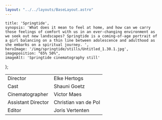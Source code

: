 ```yaml
---
layout: "../../layouts/BaseLayout.astro"
---
```

    title: 'Springtide',
    synopsis: 'What does it mean to feel at home, and how can we carry those feelings of comfort with us in an ever-changing environment as we seek out new landscapes? Springtide is a coming-of-age portrait of a girl balancing on a thin line between adolescence and adulthood as she embarks on a spiritual journey. ',
    heroImage: '/img/springtide/stills/Untitled_1.30.1.jpg',
    imageposition: "65% 50%",
    imageAlt: 'Springtide cinematography still'
};

<ProjectHero title={meta.title} synopsis={meta.synopsis} heroImage={meta.heroImage} alt={meta.imageAlt} imageposition={meta.imageposition} />

<section class="hero">
    <div class="hero-content" data-te-lightbox-init>  
        <ContentPicture image="/img/springtide/stills/20190317_Springtide_1.26.2.jpg" alt={meta.imageAlt} />
    </div>
</section>

<section class="hero" >
    <div class="hero-content ">           
        <table class="table-auto border-separate border-spacing-x-3 text-base-200">
            <tbody>
                <tr>
                    <td class="text-right font-bold">Director</td>
                    <td class="text-left font-light">Elke Hertogs</td>
                </tr>
                <tr>
                    <td class="text-right font-bold">Cast</td>
                    <td class="text-left font-light">Shauni Goetz</td>
                </tr>
                <tr>
                    <td class="text-right font-bold">Cinematographer</td>
                    <td class="text-left font-light">Victor Maes</td>
                </tr>
                <tr>
                    <td class="text-right font-bold">Assistant Director</td>
                    <td class="text-left font-light">Christian van de Pol</td>
                </tr>
                <tr>
                    <td class="text-right font-bold ">Editor</td>
                    <td class="text-left font-light">Joris Vertenten</td>
                </tr>
            </tbody>
        </table>
    </div>  
</section>

<section class="hero">
    <div class="hero-content grid grid-cols-1 md:grid-cols-2 gap-3" data-te-lightbox-init>    
        <ContentPicture image="/img/springtide/stills/20190317_Springtide_1.27.1.jpg" alt={meta.imageAlt} />
        <ContentPicture image="/img/springtide/stills/20190317_Springtide_1.69.1.jpg" alt={meta.imageAlt} />
        <ContentPicture image="/img/springtide/stills/20190317_Springtide_1.70.1.jpg" alt={meta.imageAlt} />
        <ContentPicture image="/img/springtide/stills/20190317_Springtide_1.59.1.jpg" alt={meta.imageAlt} />
        <ContentPicture image="/img/springtide/stills/20190317_Springtide_1.75.1.jpg" alt={meta.imageAlt} />
        <ContentPicture image="/img/springtide/stills/20190317_Springtide_1.55.3.jpg" alt={meta.imageAlt} />
        <ContentPicture image="/img/springtide/stills/20190317_Springtide_1.34.1.jpg" alt={meta.imageAlt} />
        <ContentPicture image="/img/springtide/stills/20190317_Springtide_1.63.1.jpg" alt={meta.imageAlt} />
        <ContentPicture image="/img/springtide/stills/20190317_Springtide_1.67.1.jpg" alt={meta.imageAlt} />
        <ContentPicture image="/img/springtide/stills/20190317_Springtide_1.64.1.jpg" alt={meta.imageAlt} />
        <ContentPicture image="/img/springtide/stills/Untitled_1.30.1.jpg" alt={meta.imageAlt} />
    </div>
</section>

